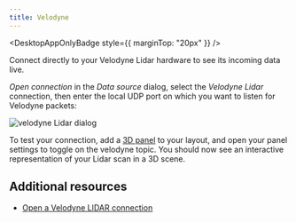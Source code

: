 ```yaml
---
title: Velodyne
---
```



<DesktopAppOnlyBadge style={{ marginTop: "20px" }} />

Connect directly to your Velodyne Lidar hardware to see its incoming data live.

_Open connection_ in the _Data source_ dialog, select the _Velodyne Lidar_ connection, then enter the local UDP port on which you want to listen for Velodyne packets:

![velodyne Lidar dialog](/img/docs/studio/connection/live-connection/velodyne-dialog.webp)

To test your connection, add a [3D panel](/docs/studio/panels/3d) to your layout, and open your panel settings to toggle on the velodyne topic. You should now see an interactive representation of your Lidar scan in a 3D scene.

## Additional resources

- [Open a Velodyne LIDAR connection](/blog/opening-a-velodyne-lidar-connection)
